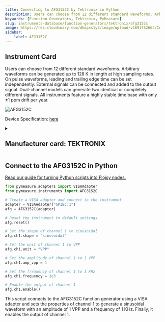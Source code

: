 ```yaml
---
title: Connecting to AFG3152C by Tektronix in Python
description: Users can choose from 12 different standard waveforms. Arbitrary waveforms can be generated up to 128 K in length at high sampling rates. On pulse waveforms, leading and trailing edge time can be set independently. External signals can be connected and added to the output signal. Dual-channel models can generate two identical or completely different signals. All instruments feature a highly stable time base with only ±1 ppm drift per year.
keywords: [Function Generators, Tektronix, PyMeasure] 
slug: instruments-database/function-generators/tektronix/afg3152c 
image: https://res.cloudinary.com/dhopxs1y3/image/upload/v1691782664/Instruments/Function%20Generators/AFG3152C/AFG3152C.jpg
sidebar:
    label: AFG3152C 
---
```



## Instrument Card

Users can choose from 12 different standard waveforms. Arbitrary waveforms can be generated up to 128 K in length at high sampling rates. On pulse waveforms, leading and trailing edge time can be set independently. External signals can be connected and added to the output signal. Dual-channel models can generate two identical or completely different signals. All instruments feature a highly stable time base with only ±1 ppm drift per year.

![AFG3152C](https://res.cloudinary.com/dhopxs1y3/image/upload/v1691782664/Instruments/Function%20Generators/AFG3152C/AFG3152C.jpg)

Device Specification: [here](https://download.tek.com/datasheet/AFG3000C-Arbitrary-Function-Generator-Datasheet-75W282817.pdf)

<details style={{ marginTop: "15px"}}>
<summary><h2 style={{display:'inline'}}>Manufacturer card: TEKTRONIX</h2></summary>

![TEKTRONIX](https://res.cloudinary.com/dhopxs1y3/image/upload/v1692806108/Instruments/Vendor%20Logos/Tektronix.png)

Tektronix, Inc., historically widely known as Tek, is an American company best known for manufacturing test and measurement devices such as [oscilloscopes](https://en.wikipedia.org/wiki/Oscilloscope), [logic analyzers](https://en.wikipedia.org/wiki/Logic_analyzer), and video and mobile test protocol equipment.

- Headquarters: USA
- Yearly Revenue (millions, USD): 5800
- Vendor Website: [here](https://www.tek.com/en)

</details>


<FeaturedInstrumentVideo category="FUNCTION_GENERATORS" />

## Connect to the AFG3152C in Python

[Read our guide for turning Python scripts into Flojoy nodes.](https://docs.flojoy.ai/contribution/blocks/custom-flojoy-block/)



<Tabs>
<TabItem value="Flojoy" label="Flojoy" className="flojoy-instrument-tabs">

<SectionsCard category="FUNCTION_GENERATORS" manufacturer="Tektronix"></SectionsCard>

</TabItem>
<TabItem value="PyMeasure" label="PyMeasure">

```python
from pymeasure.adapters import VISAAdapter
from pymeasure.instruments import AFG3152C

# Create a VISA adapter and connect to the instrument
adapter = VISAAdapter("GPIB::1")
afg = AFG3152C(adapter)

# Reset the instrument to default settings
afg.reset()

# Set the shape of channel 1 to sinusoidal
afg.ch1.shape = "sinusoidal"

# Set the unit of channel 1 to VPP
afg.ch1.unit = "VPP"

# Set the amplitude of channel 1 to 1 VPP
afg.ch1.amp_vpp = 1

# Set the frequency of channel 1 to 1 KHz
afg.ch1.frequency = 1e3

# Enable the output of channel 1
afg.ch1.enable()
```

This script connects to the AFG3152C function generator using a VISA adapter and sets the properties of channel 1 to generate a sinusoidal waveform with an amplitude of 1 VPP and a frequency of 1 KHz. Finally, it enables the output of channel 1.

</TabItem>
</Tabs>